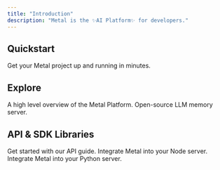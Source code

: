 ```yaml
---
title: "Introduction"
description: "Metal is the ✨AI Platform✨ for developers."
---
```


## Quickstart
Get your Metal project up and running in minutes.

<CardGroup>
  <Card title="Node.js Quickstart" icon="node-js" href="/quick-nodejs" />
  <Card title="Python Quickstart" icon="python" href="/quick-python" />
</CardGroup>


## Explore

<CardGroup>
  <Card title="Platform Overview" icon="rectangles-mixed" href="/learn-introduction">
    A high level overview of the Metal Platform.
  </Card>
  <Card title="Motorhead" icon="brain" href="https://github.com/getmetal/motorhead">
    Open-source LLM memory server.
  </Card>
</CardGroup>

## API & SDK Libraries

<Card title="API Endpoints" icon="globe" href="/api-reference">
  Get started with our API guide.
</Card>

<CardGroup>
  <Card title="Node.js SDK" icon="js" href="/sdk-typescript">
    Integrate Metal into your Node server.
  </Card>
  <Card title="Python SDK" icon="python" href="/sdk-python">
    Integrate Metal into your Python server.
  </Card>
</CardGroup>
